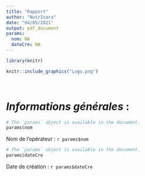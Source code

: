 ```yaml
---
title: "Rapport"
author: "NutrIsara"
date: "04/05/2021"
output: pdf_document
params:
  nom: NA
  dateCre: NA
---
```

```r
library(knitr)
```

```r
knitr::include_graphics("Logo.png")
```
&nbsp;

# *Informations générales* :

```r
# The `params` object is available in the document.
params$nom
```
Nom de l'opérateur : `r params$nom`
```r
# The `params` object is available in the document.
params$dateCre
```
Date de création : `r params$dateCre`
